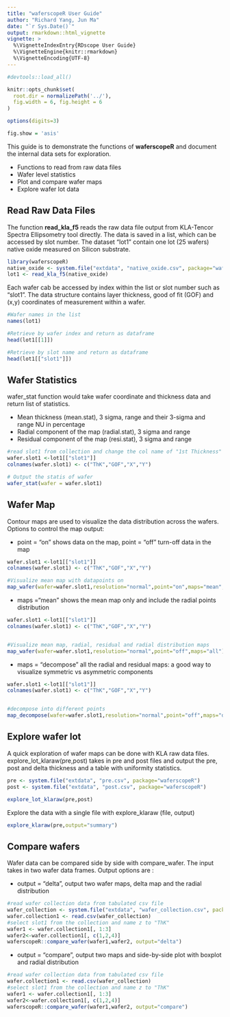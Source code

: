 ```yaml
---
title: "waferscopeR User Guide"
author: "Richard Yang, Jun Ma"
date: "`r Sys.Date()`"
output: rmarkdown::html_vignette
vignette: >
  %\VignetteIndexEntry{RDscope User Guide}
  %\VignetteEngine{knitr::rmarkdown}
  %\VignetteEncoding{UTF-8}
---
```


```r
#devtools::load_all()

knitr::opts_chunk$set(
  root.dir = normalizePath('../'),
  fig.width = 6, fig.height = 6
)

options(digits=3)

fig.show = 'asis'

```

This guide is to demonstrate the functions of **waferscopeR** and document the internal data sets for exploration.

- Functions to read from raw data files
- Wafer level statistics
- Plot and compare wafer maps
- Explore wafer lot data

## Read Raw Data Files

The function **read_kla_f5** reads the raw data file output from KLA-Tencor Spectra Ellipsometry tool directly. The data is saved in a list, which can be  accessed by slot number. The dataset "lot1" contain one lot (25 wafers) native oxide measured on Silicon substrate.

```r
library(waferscopeR)
native_oxide <- system.file("extdata", "native_oxide.csv", package="waferscopeR")
lot1 <- read_kla_f5(native_oxide)
```

Each wafer cab be accessed by index within the list or slot number such as "slot1". The data structure contains layer thickness, good of fit (GOF) and (x,y) coordinates of measurement within a wafer.

```r
#Wafer names in the list
names(lot1)

#Retrieve by wafer index and return as dataframe
head(lot1[[1]])

#Retrieve by slot name and return as dataframe
head(lot1[["slot1"]])
```

## Wafer Statistics

wafer_stat function would take wafer coordinate and thickness data and return list of statistics.

- Mean thickness (mean.stat), 3 sigma, range and their 3-sigma and range NU in percentage
- Radial component of the map (radial.stat), 3 sigma and range
- Residual component of the map (resi.stat), 3 sigma and range

```r
#read slot1 from collection and change the col name of "1st Thickness" to "ThK"
wafer.slot1 <-lot1[["slot1"]]
colnames(wafer.slot1) <- c("ThK","GOF","X","Y")

# Output the statis of wafer 
wafer_stat(wafer = wafer.slot1)

```

## Wafer Map

Contour maps are used to visualize the data distribution across the wafers. Options to control the map output:

- point = "on" shows data on the map, point = "off" turn-off data in the map
```r
wafer.slot1 <-lot1[["slot1"]]
colnames(wafer.slot1) <- c("ThK","GOF","X","Y")

#Visualize mean map with datapoints on
map_wafer(wafer=wafer.slot1,resolution="normal",point="on",maps="mean", wlabel = "slot1")

```

- maps ="mean" shows the mean map only and include the radial points distribution

```r

wafer.slot1 <-lot1[["slot1"]]
colnames(wafer.slot1) <- c("ThK","GOF","X","Y")


#Visualize mean map, radial, residual and radial distribution maps
map_wafer(wafer=wafer.slot1,resolution="normal",point="off",maps="all")

```

- maps = "decompose" all the radial and residual maps: a good way to visualize symmetric vs asymmetric components

```r

wafer.slot1 <-lot1[["slot1"]]
colnames(wafer.slot1) <- c("ThK","GOF","X","Y")


#decompose into different points
map_decompose(wafer=wafer.slot1,resolution="normal",point="off",maps="decompose")

```

## Explore wafer lot

A quick exploration of wafer maps can be done with KLA raw data files. explore_lot_klaraw(pre,post) takes in pre and post files and output the pre, post and delta thickness and a table with uniformity statistics.

```r
pre <- system.file("extdata", "pre.csv", package="waferscopeR")
post <- system.file("extdata", "post.csv", package="waferscopeR")

explore_lot_klaraw(pre,post)

```

Explore the data with a single file with explore_klaraw (file, output)
```r

explore_klaraw(pre,output="summary")

```


## Compare wafers

Wafer data can be compared side by side with compare_wafer. The input takes in two wafer data frames. Output options are :

- output = "delta", output two wafer maps, delta map and the radial distribution
```r
#read wafer collection data from tabulated csv file
wafer_collection <- system.file("extdata", "wafer_collection.csv", package="waferscopeR")
wafer.collection1 <- read.csv(wafer_collection)
#select slot1 from the collection and name z to "ThK"
wafer1 <- wafer.collection1[, 1:3]
wafer2<-wafer.collection1[, c(1,2,4)]
waferscopeR::compare_wafer(wafer1,wafer2, output="delta")
```


- output = "compare", output two maps and side-by-side plot with boxplot and radial distribution

```r
#read wafer collection data from tabulated csv file
wafer.collection1 <- read.csv(wafer_collection)
#select slot1 from the collection and name z to "ThK"
wafer1 <- wafer.collection1[, 1:3]
wafer2<-wafer.collection1[, c(1,2,4)]
waferscopeR::compare_wafer(wafer1,wafer2, output="compare")
```


